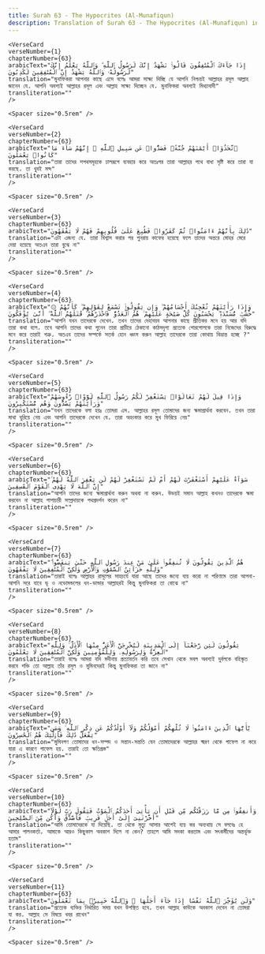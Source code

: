```yaml
---
title: Surah 63 - The Hypocrites (Al-Munafiqun)  
description: Translation of Surah 63 - The Hypocrites (Al-Munafiqun) in Bangla
---
```







    <VerseCard 
    verseNumber={1}
    chapterNumber={63}
    arabicText="إِذَا جَآءَكَ ٱلْمُنَٰفِقُونَ قَالُوا۟ نَشْهَدُ إِنَّكَ لَرَسُولُ ٱللَّهِ ۗ وَٱللَّهُ يَعْلَمُ إِنَّكَ لَرَسُولُهُۥ وَٱللَّهُ يَشْهَدُ إِنَّ ٱلْمُنَٰفِقِينَ لَكَٰذِبُونَ"
    translation="মুনাফিকরা আপনার কাছে এসে বলেঃ আমরা সাক্ষ্য দিচ্ছি যে আপনি নিশ্চয়ই আল্লাহর রসূল আল্লাহ জানেন যে، আপনি অবশ্যই আল্লাহর রসূল এবং আল্লাহ সাক্ষ্য দিচ্ছেন যে، মুনাফিকরা অবশ্যই মিথ্যাবাদী"
    transliteration=""
    />

    <Spacer size="0.5rem" />
                
    <VerseCard 
    verseNumber={2}
    chapterNumber={63}
    arabicText="ٱتَّخَذُوٓا۟ أَيْمَٰنَهُمْ جُنَّةًۭ فَصَدُّوا۟ عَن سَبِيلِ ٱللَّهِ ۚ إِنَّهُمْ سَآءَ مَا كَانُوا۟ يَعْمَلُونَ"
    translation="তারা তাদের শপথসমূহকে ঢালরূপে ব্যবহার করে অতঃপর তারা আল্লাহর পথে বাধা সৃষ্টি করে তারা যা করছে، তা খুবই মন্দ"
    transliteration=""
    />

    <Spacer size="0.5rem" />
                
    <VerseCard 
    verseNumber={3}
    chapterNumber={63}
    arabicText="ذَٰلِكَ بِأَنَّهُمْ ءَامَنُوا۟ ثُمَّ كَفَرُوا۟ فَطُبِعَ عَلَىٰ قُلُوبِهِمْ فَهُمْ لَا يَفْقَهُونَ"
    translation="এটা এজন্য যে، তারা বিশ্বাস করার পর পুনরায় কাফের হয়েছে ফলে তাদের অন্তরে মোহর মেরে দেয়া হয়েছে অতএব তারা বুঝে না"
    transliteration=""
    />

    <Spacer size="0.5rem" />
                
    <VerseCard 
    verseNumber={4}
    chapterNumber={63}
    arabicText="۞ وَإِذَا رَأَيْتَهُمْ تُعْجِبُكَ أَجْسَامُهُمْ ۖ وَإِن يَقُولُوا۟ تَسْمَعْ لِقَوْلِهِمْ ۖ كَأَنَّهُمْ خُشُبٌۭ مُّسَنَّدَةٌۭ ۖ يَحْسَبُونَ كُلَّ صَيْحَةٍ عَلَيْهِمْ ۚ هُمُ ٱلْعَدُوُّ فَٱحْذَرْهُمْ ۚ قَٰتَلَهُمُ ٱللَّهُ ۖ أَنَّىٰ يُؤْفَكُونَ"
    translation="আপনি যখন তাদেরকে দেখেন، তখন তাদের দেহাবয়ব আপনার কাছে প্রীতিকর মনে হয় আর যদি তারা কথা বলে، তবে আপনি তাদের কথা শুনেন তারা প্রাচীরে ঠেকানো কাঠসদৃশ্য প্রত্যেক শোরগোলকে তারা নিজেদের বিরুদ্ধে মনে করে তারাই শত্রু، অতএব তাদের সম্পর্কে সতর্ক হোন ধ্বংস করুন আল্লাহ তাদেরকে তারা কোথায় বিভ্রান্ত হচ্ছে ?"
    transliteration=""
    />

    <Spacer size="0.5rem" />
                
    <VerseCard 
    verseNumber={5}
    chapterNumber={63}
    arabicText="وَإِذَا قِيلَ لَهُمْ تَعَالَوْا۟ يَسْتَغْفِرْ لَكُمْ رَسُولُ ٱللَّهِ لَوَّوْا۟ رُءُوسَهُمْ وَرَأَيْتَهُمْ يَصُدُّونَ وَهُم مُّسْتَكْبِرُونَ"
    translation="যখন তাদেরকে বলা হয়ঃ তোমরা এস، আল্লাহর রসূল তোমাদের জন্য ক্ষমাপ্রার্থনা করবেন، তখন তারা মাথা ঘুরিয়ে নেয় এবং আপনি তাদেরকে দেখেন যে، তারা অহংকার করে মুখ ফিরিয়ে নেয়"
    transliteration=""
    />

    <Spacer size="0.5rem" />
                
    <VerseCard 
    verseNumber={6}
    chapterNumber={63}
    arabicText="سَوَآءٌ عَلَيْهِمْ أَسْتَغْفَرْتَ لَهُمْ أَمْ لَمْ تَسْتَغْفِرْ لَهُمْ لَن يَغْفِرَ ٱللَّهُ لَهُمْ ۚ إِنَّ ٱللَّهَ لَا يَهْدِى ٱلْقَوْمَ ٱلْفَٰسِقِينَ"
    translation="আপনি তাদের জন্যে ক্ষমাপ্রার্থনা করুন অথবা না করুন، উভয়ই সমান আল্লাহ কখনও তাদেরকে ক্ষমা করবেন না আল্লাহ পাপাচারী সম্প্রদায়কে পথপ্রদর্শন করেন না"
    transliteration=""
    />

    <Spacer size="0.5rem" />
                
    <VerseCard 
    verseNumber={7}
    chapterNumber={63}
    arabicText="هُمُ ٱلَّذِينَ يَقُولُونَ لَا تُنفِقُوا۟ عَلَىٰ مَنْ عِندَ رَسُولِ ٱللَّهِ حَتَّىٰ يَنفَضُّوا۟ ۗ وَلِلَّهِ خَزَآئِنُ ٱلسَّمَٰوَٰتِ وَٱلْأَرْضِ وَلَٰكِنَّ ٱلْمُنَٰفِقِينَ لَا يَفْقَهُونَ"
    translation="তারাই বলেঃ আল্লাহর রাসূলের সাহচর্যে যারা আছে তাদের জন্যে ব্যয় করো না পরিণামে তারা আপনা-আপনি সরে যাবে ভূ ও নভোমন্ডলের ধন-ভান্ডার আল্লাহরই কিন্তু মুনাফিকরা তা বোঝে না"
    transliteration=""
    />

    <Spacer size="0.5rem" />
                
    <VerseCard 
    verseNumber={8}
    chapterNumber={63}
    arabicText="يَقُولُونَ لَئِن رَّجَعْنَآ إِلَى ٱلْمَدِينَةِ لَيُخْرِجَنَّ ٱلْأَعَزُّ مِنْهَا ٱلْأَذَلَّ ۚ وَلِلَّهِ ٱلْعِزَّةُ وَلِرَسُولِهِۦ وَلِلْمُؤْمِنِينَ وَلَٰكِنَّ ٱلْمُنَٰفِقِينَ لَا يَعْلَمُونَ"
    translation="তারাই বলেঃ আমরা যদি মদীনায় প্রত্যাবর্তন করি তবে সেখান থেকে সবল অবশ্যই দুর্বলকে বহিস্কৃত করবে শক্তি তো আল্লাহ তাঁর রসূল ও মুমিনদেরই কিন্তু মুনাফিকরা তা জানে না"
    transliteration=""
    />

    <Spacer size="0.5rem" />
                
    <VerseCard 
    verseNumber={9}
    chapterNumber={63}
    arabicText="يَٰٓأَيُّهَا ٱلَّذِينَ ءَامَنُوا۟ لَا تُلْهِكُمْ أَمْوَٰلُكُمْ وَلَآ أَوْلَٰدُكُمْ عَن ذِكْرِ ٱللَّهِ ۚ وَمَن يَفْعَلْ ذَٰلِكَ فَأُو۟لَٰٓئِكَ هُمُ ٱلْخَٰسِرُونَ"
    translation="মুমিনগণ তোমাদের ধন-সম্পদ ও সন্তান-সন্ততি যেন তোমাদেরকে আল্লাহর স্মরণ থেকে গাফেল না করে যারা এ কারণে গাফেল হয়، তারাই তো ক্ষতিগ্রস্ত"
    transliteration=""
    />

    <Spacer size="0.5rem" />
                
    <VerseCard 
    verseNumber={10}
    chapterNumber={63}
    arabicText="وَأَنفِقُوا۟ مِن مَّا رَزَقْنَٰكُم مِّن قَبْلِ أَن يَأْتِىَ أَحَدَكُمُ ٱلْمَوْتُ فَيَقُولَ رَبِّ لَوْلَآ أَخَّرْتَنِىٓ إِلَىٰٓ أَجَلٍۢ قَرِيبٍۢ فَأَصَّدَّقَ وَأَكُن مِّنَ ٱلصَّٰلِحِينَ"
    translation="আমি তোমাদেরকে যা দিয়েছি، তা থেকে মৃত্যু আসার আগেই ব্যয় কর অন্যথায় সে বলবেঃ হে আমার পালনকর্তা، আমাকে আরও কিছুকাল অবকাশ দিলে না কেন? তাহলে আমি সদকা করতাম এবং সৎকর্মীদের অন্তর্ভুক্ত হতাম"
    transliteration=""
    />

    <Spacer size="0.5rem" />
                
    <VerseCard 
    verseNumber={11}
    chapterNumber={63}
    arabicText="وَلَن يُؤَخِّرَ ٱللَّهُ نَفْسًا إِذَا جَآءَ أَجَلُهَا ۚ وَٱللَّهُ خَبِيرٌۢ بِمَا تَعْمَلُونَ"
    translation="প্রত্যেক ব্যক্তির নির্ধারিত সময় যখন উপস্থিত হবে، তখন আল্লাহ কাউকে অবকাশ দেবেন না তোমরা যা কর، আল্লাহ সে বিষয়ে খবর রাখেন"
    transliteration=""
    />

    <Spacer size="0.5rem" />
                